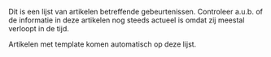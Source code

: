
Dit is een lijst van artikelen betreffende gebeurtenissen. Controleer a.u.b. of de informatie in deze artikelen nog steeds actueel is omdat zij meestal verloopt in de tijd.

Artikelen met {{en/S|actueel/Nl}} template komen automatisch op deze lijst.